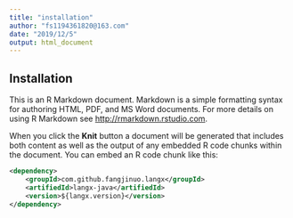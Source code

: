 ```yaml
---
title: "installation"
author: "fs1194361820@163.com"
date: "2019/12/5"
output: html_document
---
```



## Installation {#langx-java_installation}

This is an R Markdown document. Markdown is a simple formatting syntax for authoring HTML, PDF, and MS Word documents. For more details on using R Markdown see <http://rmarkdown.rstudio.com>.

When you click the **Knit** button a document will be generated that includes both content as well as the output of any embedded R code chunks within the document. You can embed an R code chunk like this:

```xml
<dependency>
    <groupId>com.github.fangjinuo.langx</groupId>
    <artifiedId>langx-java</artifiedId>
    <version>${langx.version}</version>
</dependency>
```

